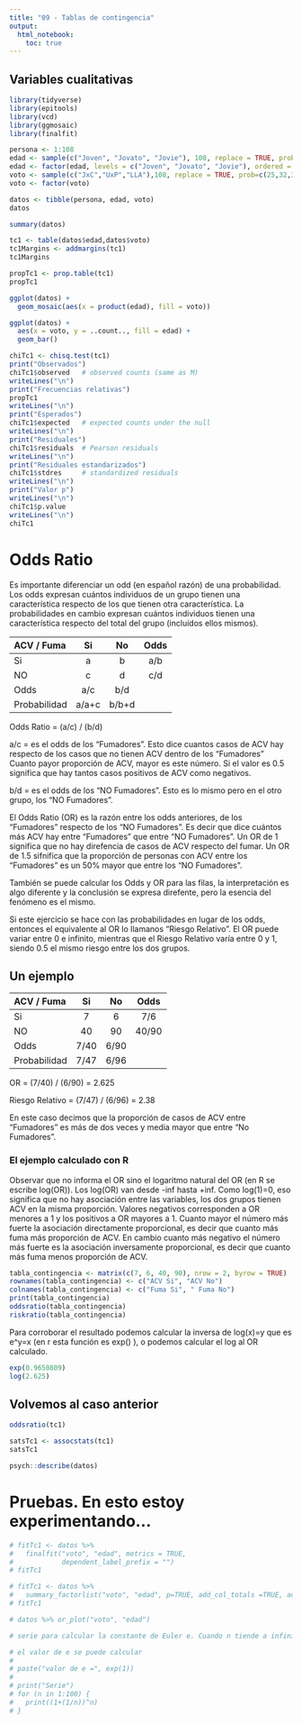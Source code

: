 ```yaml
---
title: "09 - Tablas de contingencia"
output: 
  html_notebook: 
    toc: true
---
```


## Variables cualitativas

```r
library(tidyverse)
library(epitools)
library(vcd)
library(ggmosaic)
library(finalfit)
```


```r
persona <- 1:108
edad <- sample(c("Joven", "Jovato", "Jovie"), 108, replace = TRUE, prob=c(30, 45, 20))
edad <- factor(edad, levels = c("Joven", "Jovato", "Jovie"), ordered = TRUE)
voto <- sample(c("JxC","UxP","LLA"),108, replace = TRUE, prob=c(25,32,30))
voto <- factor(voto)

datos <- tibble(persona, edad, voto)
datos
```

```r
summary(datos)
```


```r
tc1 <- table(datos$edad,datos$voto)
tc1Margins <- addmargins(tc1)
tc1Margins
```

```r
propTc1 <- prop.table(tc1)
propTc1
```


```r
ggplot(datos) +
  geom_mosaic(aes(x = product(edad), fill = voto))
```

```r
ggplot(datos) +
  aes(x = voto, y = ..count.., fill = edad) +
  geom_bar()
```

```r

chiTc1 <- chisq.test(tc1)
print("Observados")
chiTc1$observed   # observed counts (same as M)
writeLines("\n")
print("Frecuencias relativas")
propTc1
writeLines("\n")
print("Esperados")
chiTc1$expected   # expected counts under the null
writeLines("\n")
print("Residuales")
chiTc1$residuals  # Pearson residuals
writeLines("\n")
print("Residuales estandarizados")
chiTc1$stdres     # standardized residuals
writeLines("\n")
print("Valor p")
writeLines("\n")
chiTc1$p.value
writeLines("\n")
chiTc1
```

# Odds Ratio

Es importante diferenciar un odd (en español razón) de una probabilidad. Los odds expresan cuántos individuos de un grupo tienen una característica respecto de los que tienen otra característica. La probabilidades en cambio expresan cuántos individuos tienen una característica respecto del total del grupo (incluídos ellos mismos).


ACV / Fuma          Si        No        Odds
--------------   -------    -------    -------
      Si            a         b         a/b
      NO            c         d         c/d
Odds               a/c       b/d
Probabilidad      a/a+c     b/b+d
--------------   -------    -------    -------
Odds Ratio = (a/c) / (b/d)

a/c = es el odds de los "Fumadores". Esto dice cuantos casos de ACV hay respecto de los casos que no tienen ACV dentro de los "Fumadores" Cuanto payor proporción de ACV, mayor es este número. Si el valor es 0.5 significa que hay tantos casos positivos de ACV como negativos.

b/d = es el odds de los "NO Fumadores". Esto es lo mismo pero en el otro grupo, los "NO Fumadores".

El Odds Ratio (OR) es la razón entre los odds anteriores, de los "Fumadores" respecto de los "NO Fumadores". Es decir que dice cuántos más ACV hay entre "Fumadores" que entre "NO Fumadores". Un OR de 1 significa que no hay direfencia de casos de ACV respecto del fumar. Un OR de 1.5 sifnifica que la proporción de personas con ACV entre los "Fumadores" es un 50% mayor que entre los "NO Fumadores".

También se puede calcular los Odds y OR para las filas, la interpretación es algo diferente y la conclusión se expresa direfente, pero la esencia del fenómeno es el mismo.

Si este ejercicio se hace con las probabilidades en lugar de los odds, entonces el equivalente al OR lo llamanos "Riesgo Relativo". El OR puede variar entre 0 e infinito, mientras que el Riesgo Relativo varía entre 0 y 1, siendo 0.5 el mismo riesgo entre los dos grupos.

## Un ejemplo

ACV / Fuma          Si        No        Odds
--------------   -------    -------    -------
      Si            7         6         7/6
      NO           40        90        40/90
Odds              7/40      6/90
Probabilidad      7/47      6/96
--------------   -------    -------    -------
OR = (7/40) / (6/90) = 2.625

Riesgo Relativo = (7/47) / (6/96) = 2.38

En este caso decimos que la proporción de casos de ACV entre "Fumadores" es más de dos veces y media mayor que entre "No Fumadores".

### El ejemplo calculado con R

Observar que no informa el OR sino el logaritmo natural del OR (en R se escribe log(OR)). Los log(OR) van desde -inf hasta +inf. Como log(1)=0, eso significa que no hay asociación entre las variables, los dos grupos tienen ACV en la misma proporción. Valores negativos corresponden a OR menores a 1 y los positivos a OR mayores a 1. Cuanto mayor el número más fuerte la asociación directamente proporcional, es decir que cuanto más fuma más proporción de ACV. En cambio cuanto más negativo el número más fuerte es la asociación inversamente proporcional, es decir que cuanto más fuma menos proporción de ACV.

```r
tabla_contingencia <- matrix(c(7, 6, 40, 90), nrow = 2, byrow = TRUE)
rownames(tabla_contingencia) <- c("ACV Si", "ACV No")
colnames(tabla_contingencia) <- c("Fuma Si", " Fuma No")
print(tabla_contingencia)
oddsratio(tabla_contingencia)
riskratio(tabla_contingencia)
```

Para corroborar el resultado podemos calcular la inversa de log(x)=y que es e^y=x (en r esta función es exp() ), o podemos calcular el log al OR calculado.

```r
exp(0.9650809)
log(2.625)
```

## Volvemos al caso anterior

```r
oddsratio(tc1)
```

```r
satsTc1 <- assocstats(tc1)
satsTc1
```


```r
psych::describe(datos)
```

# Pruebas. En esto estoy experimentando...

```r
# fitTc1 <- datos %>% 
#   finalfit("voto", "edad", metrics = TRUE,
#            dependent_label_prefix = "")
# fitTc1
```

```r
# fitTc1 <- datos %>% 
#   summary_factorlist("voto", "edad", p=TRUE, add_col_totals =TRUE, add_row_totals =TRUE)
# fitTc1
```


```r
# datos %>% or_plot("voto", "edad")
```

```r
# serie para calcular la constante de Euler e. Cuando n tiende a infinito el resultado tiende a e.

# el valor de e se puede calcular
# 
# paste("valor de e =", exp(1))
# 
# print("Serie")
# for (n in 1:100) {
#   print((1+(1/n))^n)
# }
```

